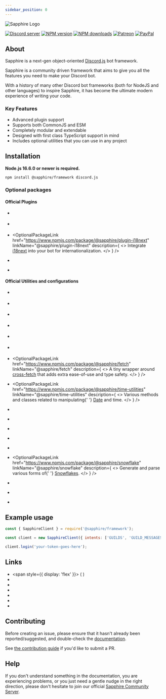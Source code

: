 ```yaml
---
sidebar_position: 0
---
```



<div style={{ textAlign: 'center' }}>

![Sapphire Logo](https://cdn.skyra.pw/gh-assets/sapphire-banner.png)

[![Discord server](https://img.shields.io/discord/737141877803057244?color=5865F2&logo=discord&logoColor=white)](https://sapphirejs.dev/discord)
[![NPM version](https://img.shields.io/npm/v/@sapphire/framework?color=crimson&label=NPM%20Version&logo=npm)](https://www.npmjs.com/package/@favware/graphql-pokemon)
[![NPM downloads](https://img.shields.io/npm/dt/@sapphire/framework.svg?label=NPM%20Downloads&logo=npm)](https://www.npmjs.com/package/@sapphire/framework)
[![Patreon](https://img.shields.io/badge/patreon-donate-brightgreen.svg?label=Patreon&logo=patreon&colorB=F96854&style=flat-square&link=https://sapphirejs.dev/patreon)](https://sapphirejs.dev/patreon)
[![PayPal](https://img.shields.io/badge/paypal-donate-brightgreen.svg?label=Paypal&logo=paypal&colorB=00457C&style=flat-square&link=https://sapphirejs.dev/paypal)](https://sapphirejs.dev/paypal)

</div>

## About

Sapphire is a next-gen object-oriented [Discord.js](https://discord.js.org/) bot framework.

Sapphire is a community driven framework that aims to give you all the features you need to make your Discord bot.

With a history of many other Discord bot frameworks (both for NodeJS and other languages) to inspire Sapphire, it has become the ultimate modern experience of writing your code.

### Key Features

-   Advanced plugin support
-   Supports both CommonJS and ESM
-   Completely modular and extendable
-   Designed with first class TypeScript support in mind
-   Includes optional utilities that you can use in any project

## Installation

**Node.js 16.6.0 or newer is required.**

```bash npm2yarn
npm install @sapphire/framework discord.js
```

### Optional packages

#### Official Plugins

-   <OptionalPackageLink
    	href="https://www.npmjs.com/package/@sapphire/plugin-api"
    	linkName="@sapphire/plugin-api"
    	description="Expose a REST API within the same process as your bot."
    />

-   <OptionalPackageLink
    	href="https://www.npmjs.com/package/@sapphire/plugin-editable-commands"
    	linkName="@sapphire/plugin-editable-commands"
    	description="Make it possible to edit your command messages and trigger new commands."
    />

-   <OptionalPackageLink
    	href="https://www.npmjs.com/package/@sapphire/plugin-i18next"
    	linkName="@sapphire/plugin-i18next"
    	description={
    		<>
    			Integrate <a href="https://i18next.com">i18next</a> into your bot for internationalization.
    		</>
    	}
    />

-   <OptionalPackageLink
    	href="https://www.npmjs.com/package/@sapphire/plugin-logger"
    	linkName="@sapphire/plugin-logger"
    	description="Add beautiful stylized logging to your bot."
    />

-   <OptionalPackageLink
    	href="https://www.npmjs.com/package/@sapphire/plugin-subcommands"
    	linkName="@sapphire/plugin-subcommands"
    	description="Add subcommands to your bot."
    />

#### Official Utilities and configurations

-   <OptionalPackageLink
    	href="https://www.npmjs.com/package/@sapphire/cli"
    	linkName="@sapphire/cli"
    	description="CLI to generate a new Sapphire bot, as we as add components to your current one."
    />

-   <OptionalPackageLink
    	href="https://www.npmjs.com/package/@sapphire/utilities"
    	linkName="@sapphire/utilities"
    	description="A plethora of awesome utility functions that are more useful than you can probably imagine."
    />

-   <OptionalPackageLink
    	href="https://www.npmjs.com/package/@sapphire/ts-config"
    	linkName="@sapphire/ts-config"
    	description="Our ts-config. We use it for all Sapphire projects, but it's also a great starting point for your TypeScript Discord bot."
    />

-   <OptionalPackageLink
    	href="https://www.npmjs.com/package/@sapphire/discord-utilities"
    	linkName="@sapphire/discord-utilities"
    	description="Useful utilities for any JavaScript/TypeScript based Discord bot."
    />

-   <OptionalPackageLink
    	href="https://www.npmjs.com/package/@sapphire/discord.js-utilities"
    	linkName="@sapphire/discord.js-utilities"
    	description="Useful utilities for a bot using Discord.JS such as paginated responses, type checks and prompts."
    />

-   <OptionalPackageLink
    	href="https://www.npmjs.com/package/@sapphire/decorators"
    	linkName="@sapphire/decorators"
    	description="Awesome decorators that let you write really clean code."
    />

-   <OptionalPackageLink
    	href="https://www.npmjs.com/package/@sapphire/fetch"
    	linkName="@sapphire/fetch"
    	description={
    		<>
    			A tiny wrapper around <a href="https://npmjs.com/package/cross-fetch">cross-fetch</a> that adds extra ease-of-use and type safety.
    		</>
    	}
    />

-   <OptionalPackageLink
    	href="https://www.npmjs.com/package/@sapphire/time-utilities"
    	linkName="@sapphire/time-utilities"
    	description={
    		<>
    			Various methods and classes related to manipulating{' '}
    			<a href="https://developer.mozilla.org/en-US/docs/Web/JavaScript/Reference/Global_Objects/Date">Date</a> and time.
    		</>
    	}
    />

-   <OptionalPackageLink
    	href="https://www.npmjs.com/package/@sapphire/embed-jsx"
    	linkName="@sapphire/embed-jsx"
    	description="Ever wanted to write your Discord embeds using JSX? Use this library."
    />

-   <OptionalPackageLink
    	href="https://www.npmjs.com/package/@sapphire/eslint-config"
    	linkName="@sapphire/eslint-config"
    	description="Our opinionated ESLint config that we use for all Sapphire projects."
    />

-   <OptionalPackageLink
    	href="https://www.npmjs.com/package/@sapphire/prettier-config"
    	linkName="@sapphire/prettier-config"
    	description="Our opinionated Prettier config that we use for all Sapphire projects."
    />

-   <OptionalPackageLink
    	href="https://www.npmjs.com/package/@sapphire/event-iterator"
    	linkName="@sapphire/event-iterator"
    	description="Turn your event emitter events into async iterators."
    />

-   <OptionalPackageLink
    	href="https://www.npmjs.com/package/@sapphire/ratelimits"
    	linkName="@sapphire/ratelimits"
    	description="Handle ratelimits with efficient bucket strategies."
    />

-   <OptionalPackageLink
    	href="https://www.npmjs.com/package/@sapphire/snowflake"
    	linkName="@sapphire/snowflake"
    	description={
    		<>
    			Generate and parse various forms of{' '}
    			<a href="https://betterprogramming.pub/uuid-generation-snowflake-identifiers-unique-2aed8b1771bc">Snowflakes</a>.
    		</>
    	}
    />

-   <OptionalPackageLink
    	href="https://www.npmjs.com/package/@sapphire/stopwatch"
    	linkName="@sapphire/stopwatch"
    	description="Accurately measure passing time with this stopwatch utility."
    />

-   <OptionalPackageLink
    	href="https://www.npmjs.com/package/@sapphire/type"
    	linkName="@sapphire/type"
    	description="A type detection utility leveraging NodeJS internals."
    />

-   <OptionalPackageLink
    	href="https://www.npmjs.com/package/@sapphire/async-queue"
    	linkName="@sapphire/async-queue"
    	description="Sequential asynchronous lock-based queue for promises."
    />

## Example usage

```js
const { SapphireClient } = require('@sapphire/framework');

const client = new SapphireClient({ intents: ['GUILDS', 'GUILD_MESSAGES'] });

client.login('your-token-goes-here');
```

## Links

-   <span style={{ display: 'flex' }}>
    	<SimpleLink href="https://sapphirejs.dev" linkName="Website" /> (
    	<SimpleLink href="https://github.com/sapphiredev/website" linkName="source" noRightMargin />)
    </span>
-   <SimpleLink href="https://sapphirejs.dev/docs/General/Welcome" linkName="Documentation" />
-   <SimpleLink href="https://sapphirejs.dev/docs/guide" linkName="Guide" />
-   <SimpleLink href="https://sapphirejs.dev/discord" linkName="Sapphire Discord Server" />
-   <SimpleLink href="https://discord.gg/djs" linkName="Discord.js Discord server" />
-   <SimpleLink href="https://discord.gg/discord-developers" linkName="Discord Developers Discord server" />
-   <SimpleLink href="https://github.com/sapphiredev/" linkName="GitHub" />

## Contributing

Before creating an issue, please ensure that it hasn't already been reported/suggested, and double-check the
[documentation](https://sapphirejs.dev/docs/General/Welcome).

See [the contribution guide](https://github.com/sapphiredev/readme/blob/main/CONTRIBUTING.md) if you'd like to submit a PR.

## Help

If you don't understand something in the documentation, you are experiencing problems, or you just need a gentle
nudge in the right direction, please don't hesitate to join our official [Sapphire Community Server](https://sapphirejs.dev/discord).
